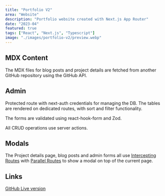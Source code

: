 ```yaml
---
title: "Portfolio V2"
area: "Website"
description: "Portfolio website created with Next.js App Router"
date: "2023-04"
featured: true
tags: ["React", "Next.js", "Typescript"]
image: "./images/portfolio-v2/preview.webp"
---
```


## MDX Content

The MDX files for blog posts and project details are fetched from another GitHub repository using the GitHub API.

## Admin

Protected route with next-auth credentials for managing the DB. The tables are rendered on dedicated routes, with sort and filter functionality.

The forms are validated using react-hook-form and Zod.

All CRUD operations use server actions.

## Modals

The Project details page, blog posts and admin forms all use [Intercepting Routes](https://nextjs.org/docs/app/building-your-application/routing/intercepting-routes) with [Parallel Routes](https://nextjs.org/docs/app/building-your-application/routing/parallel-routes) to show a modal on top of the current page.

## Links

<a href="https://github.com/Jaycedam/portfolio-next" target="_blank">
  GitHub
</a>
<a href="https://portfolio-next-jaycedams-projects.vercel.app" target="_blank">
  Live version
</a>
